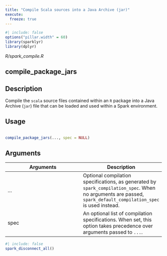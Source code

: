 ```yaml
---
title: "Compile Scala sources into a Java Archive (jar)"
execute:
  freeze: true
---
```


```r
#| include: false
options("pillar.width" = 60)
library(sparklyr) 
library(dplyr)
```

*R/spark_compile.R*

## compile_package_jars

## Description
 Compile the `scala` source files contained within an `R` package into a Java Archive (`jar`) file that can be loaded and used within a Spark environment. 


## Usage
```r
 
compile_package_jars(..., spec = NULL) 
```

## Arguments
|Arguments|Description|
|---|---|
| ... | Optional compilation specifications, as generated by `spark_compilation_spec`. When no arguments are passed, `spark_default_compilation_spec` is used instead. |
| spec | An optional list of compilation specifications. When set, this option takes precedence over arguments passed to `...`. |








```r
#| include: false
spark_disconnect_all()
```
